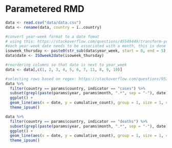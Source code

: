 # Parametered RMD

```r
data <- read.csv("data/data.csv")
data <- rename(data, country = ï..country)
```

```r
#convert year-week format to a date fomat
# using this: https://stackoverflow.com/questions/45549449/transform-year-week-to-date-object
#each year-week date needs to be associated with a month, this is done most accuratly if thursday is taken as day of the week.
isoweek_thursday <- paste0(str_sub(data$year_week, start = 0, end = 5), "W", str_sub(data$year_week, start = 6, end = 7), "-4")
data$date <- ISOweek2date(isoweek_thursday)

#reordering columns so that date is next to year_week
data <- data[,c(1, 2, 3, 4, 5, 6, 7, 11, 8, 9, 10)]
```


```r
#selecting rows based on regex: https://stackoverflow.com/questions/9520840/using-regexp-to-select-rows-in-r-dataframe
data %>% 
  filter(country == params$country, indicator == "cases") %>%
  subset(grepl(paste(params$year, params$month, ".*", sep = "-"), date)) %>%
  ggplot() +
  geom_line(aes(x = date, y = cumulative_count), group = 1, size = 1, color = "red") +
  theme_ipsum()

```

```r
data %>% 
  filter(country == params$country, indicator == "deaths") %>%
  subset(grepl(paste(params$year, params$month, ".*", sep = "-"), date)) %>%
  ggplot() +
  geom_line(aes(x = date, y = cumulative_count), group = 1, size = 1, color = "red") +
  theme_ipsum()

```
